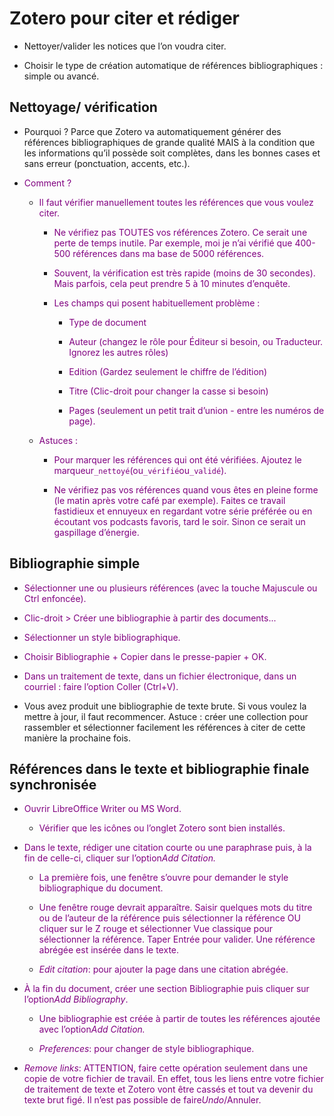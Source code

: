 #  Zotero pour citer et rédiger {#sec-zoterociter}

-   Nettoyer/valider les notices que l'on voudra citer.

-   Choisir le type de création automatique de références bibliographiques : simple ou avancé.

##  Nettoyage/ vérification

-   Pourquoi ? Parce que Zotero va automatiquement générer des références bibliographiques de grande qualité MAIS à la condition que les informations qu'il possède soit complètes, dans les bonnes cases et sans erreur (ponctuation, accents, etc.).

-   [Comment ?]{style="color: purple"}

    -   [Il faut vérifier manuellement toutes les références que vous voulez citer.]{style="color: purple"}

        -   [Ne vérifiez pas TOUTES vos références Zotero. Ce serait une perte de temps inutile. Par exemple, moi je n'ai vérifié que 400-500 références dans ma base de 5000 références.]{style="color: purple"}

        -   [Souvent, la vérification est très rapide (moins de 30 secondes). Mais parfois, cela peut prendre 5 à 10 minutes d'enquête.]{style="color: purple"}

        -   [Les champs qui posent habituellement problème : ]{style="color: purple"}

            -   [Type de document ]{style="color: purple"}

            -   [Auteur (changez le rôle pour Éditeur si besoin, ou Traducteur. Ignorez les autres rôles)]{style="color: purple"}

            -   [Edition (Gardez seulement le chiffre de l'édition)]{style="color: purple"}

            -   [Titre (Clic-droit pour changer la casse si besoin)]{style="color: purple"}

            -   [Pages (seulement un petit trait d'union - entre les numéros de page).]{style="color: purple"}

    -   [Astuces : ]{style="color: purple"}

        -   [Pour marquer les références qui ont été vérifiées. Ajoutez le marqueur ]{style="color: purple"}[`_nettoyé`]{style="color: purple"}[ (ou ]{style="color: purple"}[`_vérifié`]{style="color: purple"}[ ou ]{style="color: purple"}[`_validé`]{style="color: purple"}[).]{style="color: purple"}

        -   [Ne vérifiez pas vos références quand vous êtes en pleine forme (le matin après votre café par exemple). Faites ce travail fastidieux et ennuyeux en regardant votre série préférée ou en écoutant vos podcasts favoris, tard le soir. Sinon ce serait un gaspillage d'énergie. ]{style="color: purple"}

##  Bibliographie simple

-   [Sélectionner une ou plusieurs références (avec la touche Majuscule ou Ctrl enfoncée). ]{style="color: purple"}

-   [Clic-droit \> Créer une bibliographie à partir des documents\...]{style="color: purple"}

-   [Sélectionner un style bibliographique.]{style="color: purple"}

-   [Choisir Bibliographie + Copier dans le presse-papier + OK.]{style="color: purple"}

-   [Dans un traitement de texte, dans un fichier électronique, dans un courriel : faire l'option Coller (Ctrl+V).]{style="color: purple"}

-   Vous avez produit une bibliographie de texte brute. Si vous voulez la mettre à jour, il faut recommencer. Astuce : créer une collection pour rassembler et sélectionner facilement les références à citer de cette manière la prochaine fois.

##  Références dans le texte et bibliographie finale synchronisée

-   [Ouvrir LibreOffice Writer ou MS Word. ]{style="color: purple"}

    -   [Vérifier que les icônes ou l'onglet Zotero sont bien installés.]{style="color: purple"}

-   [Dans le texte, rédiger une citation courte ou une paraphrase puis, à la fin de celle-ci, cliquer sur l'option ]{style="color: purple"}*[Add Citation. ]{style="color: purple"}*

    -   [La première fois, une fenêtre s'ouvre pour demander le style bibliographique du document. ]{style="color: purple"}

    -   [Une fenêtre rouge devrait apparaître. Saisir quelques mots du titre ou de l'auteur de la référence puis sélectionner la référence OU cliquer sur le Z rouge et sélectionner Vue classique pour sélectionner la référence. Taper Entrée pour valider. Une référence abrégée est insérée dans le texte. ]{style="color: purple"}

    -   *[Edit citation]{style="color: purple"}*[ : pour ajouter la page dans une citation abrégée.]{style="color: purple"}

-   [À la fin du document, créer une section Bibliographie puis cliquer sur l'option]{style="color: purple"}*[ Add Bibliography]{style="color: purple"}*[. ]{style="color: purple"}

    -   [Une bibliographie est créée à partir de toutes les références ajoutée avec l'option ]{style="color: purple"}*[Add Citation.]{style="color: purple"}*

    -   *[Preferences]{style="color: purple"}*[ : pour changer de style bibliographique.]{style="color: purple"}

-   *[Remove links ]{style="color: purple"}*[: ATTENTION, faire cette opération seulement dans une copie de votre fichier de travail. En effet, tous les liens entre votre fichier de traitement de texte et Zotero vont être cassés et tout va devenir du texte brut figé. Il n'est pas possible de faire ]{style="color: purple"}*[Undo]{style="color: purple"}*[/Annuler. ]{style="color: purple"}
